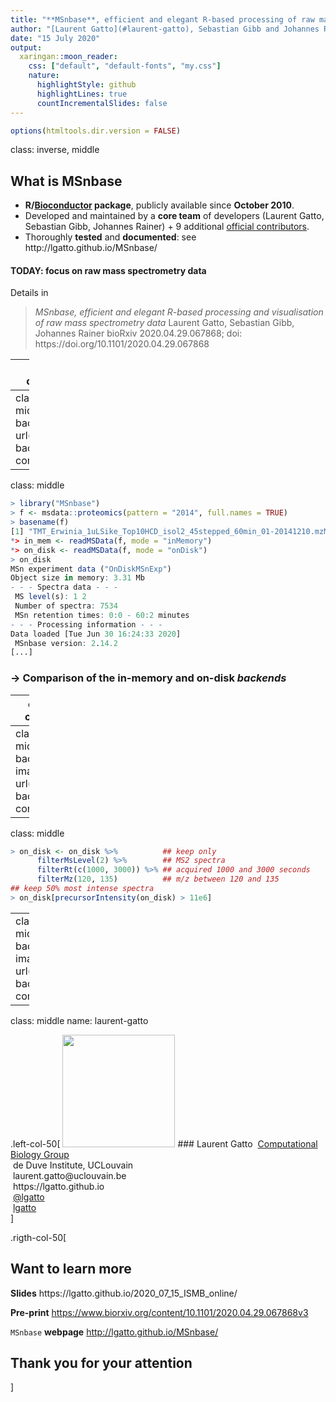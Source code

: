 ```yaml
---
title: "**MSnbase**, efficient and elegant R-based processing of raw mass spectrometry data"
author: "[Laurent Gatto](#laurent-gatto), Sebastian Gibb and Johannes Rainer"
date: "15 July 2020"
output:
  xaringan::moon_reader:
    css: ["default", "default-fonts", "my.css"]
    nature:
      highlightStyle: github
      highlightLines: true
      countIncrementalSlides: false
---
```


```r
options(htmltools.dir.version = FALSE)
```

class: inverse, middle

## What is MSnbase

- **R/[Bioconductor](http://bioconductor.org/packages/release/bioc/html/MSnbase.html)
  package**, publicly available since **October 2010**.
- Developed and maintained by a **core team** of developers (Laurent
  Gatto, Sebastian Gibb, Johannes Rainer) + 9 additional [official
  contributors](https://lgatto.github.io/msnbase-contribs-2/).
- Thoroughly **tested** and **documented**: see http://lgatto.github.io/MSnbase/

#### **TODAY**: focus on raw mass spectrometry data

Details in

> *MSnbase, efficient and elegant R-based processing and visualisation
> of raw mass spectrometry data* Laurent Gatto, Sebastian Gibb,
> Johannes Rainer bioRxiv 2020.04.29.067868; doi:
> https://doi.org/10.1101/2020.04.29.067868


---
class: middle, center, inverse

## What do we mean by *raw data*?


---
class: center, middle
background-image: url("./figs/raw.png")
background-size: contain


---
class: middle


```r
> library("MSnbase")
> f <- msdata::proteomics(pattern = "2014", full.names = TRUE)
> basename(f)
[1] "TMT_Erwinia_1uLSike_Top10HCD_isol2_45stepped_60min_01-20141210.mzML.gz"
*> in_mem <- readMSData(f, mode = "inMemory")
*> on_disk <- readMSData(f, mode = "onDisk")
> on_disk
MSn experiment data ("OnDiskMSnExp")
Object size in memory: 3.31 Mb
- - - Spectra data - - -
 MS level(s): 1 2
 Number of spectra: 7534
 MSn retention times: 0:0 - 60:2 minutes
- - - Processing information - - -
Data loaded [Tue Jun 30 16:24:33 2020]
 MSnbase version: 2.14.2
[...]
```

### -> Comparison of the **in-memory** and **on-disk** _backends_

---
class: middle, center, inverse

## Results

---
class: center, middle
background-image: url("./figs/res.png")
background-size: contain


---
class: middle
```r
> on_disk <- on_disk %>%          ## keep only
      filterMsLevel(2) %>%        ## MS2 spectra
      filterRt(c(1000, 3000)) %>% ## acquired 1000 and 3000 seconds
      filterMz(120, 135)          ## m/z between 120 and 135
## keep 50% most intense spectra
> on_disk[precursorIntensity(on_disk) > 11e6]
```

---
class: center, middle
background-image: url("./figs/res.png")
background-size: contain



---
class: middle
name: laurent-gatto


.left-col-50[
<img src="./img/lgatto3b.png" width = "180px"/>
### Laurent Gatto
<i class="fas fa-flask"></i>&nbsp;[Computational Biology Group](https://lgatto.github.io/cbio-lab/)<br />
<i class="fas fa-map-marker-alt"></i>&nbsp;de Duve Institute, UCLouvain<br />
<i class="fas fa-envelope"></i>&nbsp;laurent.gatto@uclouvain.be<br />
<i class="fas fa-home"></i>&nbsp;https://lgatto.github.io<br />
<i class="fab fa-twitter"></i>&nbsp;[@lgatto](https://twitter.com/lgatt0/)<br />
<i class="fab fa-github"></i>&nbsp;[lgatto](https://github.com/lgatto/)<br />
]

.rigth-col-50[

## Want to learn more

**Slides**
https://lgatto.github.io/2020_07_15_ISMB_online/

**Pre-print**
[https://www.biorxiv.org/content/10.1101/2020.04.29.067868v3](https://www.biorxiv.org/content/10.1101/2020.04.29.067868v3)

`MSnbase` **webpage**
[http://lgatto.github.io/MSnbase/](http://lgatto.github.io/MSnbase/)

## Thank you for your attention

]
